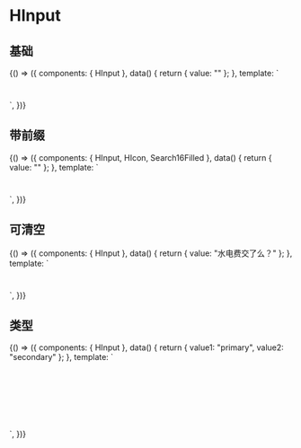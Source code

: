 

<Meta title="HInput" component={HInput} name="HInput" argTypes={{}} />

# HInput

## 基础

<Canvas>
  <Story name="基础" parameters={{ layout: "fullscreen" }}>
    {() => ({
      components: { HInput },
      data() {
        return { value: "" };
      },
      template: `
<div style="padding:20px; background-color: var(--color-background-3);">
  <HInput v-model="value" placeholder="type something">
  </HInput>
</div>
`,
    })}
  </Story>
</Canvas>

## 带前缀

<Canvas>
  <Story name="带前缀" parameters={{ layout: "fullscreen" }}>
    {() => ({
      components: { HInput, HIcon, Search16Filled },
      data() {
        return { value: "" };
      },
      template: `
<div style="padding:20px; background-color: var(--color-background-3);">
  <HInput v-model="value" placeholder="type something">
    <template v-slot:prefix>
      <HIcon>
        <Search16Filled />
      </HIcon>
    </template>
  </HInput>
</div>
`,
    })}
  </Story>
</Canvas>

## 可清空

<Canvas>
  <Story name="可清空" parameters={{ layout: "fullscreen" }}>
    {() => ({
      components: { HInput },
      data() {
        return { value: "水电费交了么？" };
      },
      template: `
<div style="padding:20px; background-color: var(--color-background-3);">
  <HInput v-model="value" placeholder="type something" clearable>
  </HInput>
</div>
`,
    })}
  </Story>
</Canvas>

## 类型

<Canvas>
  <Story name="类型" parameters={{ layout: "fullscreen" }}>
    {() => ({
      components: { HInput },
      data() {
        return { value1: "primary", value2: "secondary" };
      },
      template: `
<div style="padding:20px; background-color: var(--color-background-9);">
  <HInput v-model="value1" placeholder="type something" type="primary" clearable>
  </HInput>
</div>
<div style="padding:20px; background-color: var(--color-background-3);">
  <HInput v-model="value1" placeholder="type something" type="primary" clearable>
  </HInput>
</div>
<div style="padding:20px; background-color: var(--color-background-2);">
  <HInput v-model="value2" placeholder="type something" type="secondary" clearable>
  </HInput>
</div>
`,
    })}
  </Story>
</Canvas>
